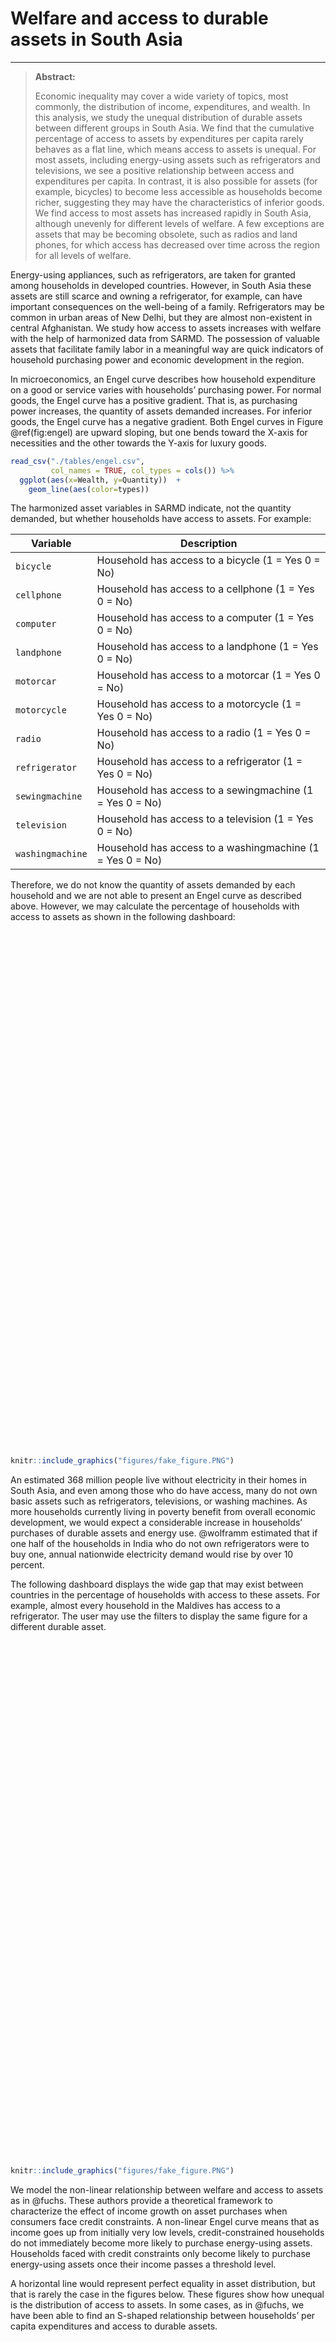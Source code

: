 # Welfare and access to durable assets in South Asia

***
> **Abstract:** 
>
> Economic inequality may cover a wide variety of topics, most commonly, the distribution of income, expenditures, and wealth. In this analysis, we study the unequal distribution of durable assets between different groups in South Asia. We find that the cumulative percentage of access to assets by expenditures per capita rarely behaves as a flat line, which means access to assets is unequal. For most assets, including energy-using assets such as refrigerators and televisions, we see a positive relationship between access and expenditures per capita. In contrast, it is also possible for assets (for example, bicycles) to become less accessible as households become richer, suggesting they may have the characteristics of inferior goods. We find access to most assets has increased rapidly in South Asia, although unevenly for different levels of welfare. A few exceptions are assets that may be becoming obsolete, such as radios and land phones, for which access has decreased over time across the region for all levels of welfare. 

Energy-using appliances, such as refrigerators, are taken for granted among households in developed countries. However, in South Asia these assets are still scarce and owning a refrigerator, for example, can have important consequences on the well-being of a family. Refrigerators may be common in urban areas of New Delhi, but they are almost non-existent in central Afghanistan. We study how access to assets increases with welfare with the help of harmonized data from SARMD. The possession of valuable assets that facilitate family labor in a meaningful way are quick indicators of household purchasing power and economic development in the region. 

In microeconomics, an Engel curve describes how household expenditure on a good or service varies with households' purchasing power. For normal goods, the Engel curve has a positive gradient. That is, as purchasing power increases, the quantity of assets demanded increases. For inferior goods, the Engel curve has a negative gradient. Both Engel curves in Figure \@ref(fig:engel) are upward sloping, but one bends toward the X-axis for necessities and the other towards the Y-axis for luxury goods.

```{r engel, echo=FALSE, warning=FALSE, eval=TRUE, error=FALSE, results='markup', tidy=TRUE, cache=FALSE,  fig.cap="Engel curves for normal goods"}

read_csv("./tables/engel.csv", 
         col_names = TRUE, col_types = cols()) %>% 
  ggplot(aes(x=Wealth, y=Quantity))  +   
    geom_line(aes(color=types))

```

The harmonized asset variables in SARMD indicate, not the quantity demanded, but whether households have access to assets. For example: 

| Variable	    | Description                     	                |
|-------------	|-------------------------------------------------	|
| `bicycle`     | Household has access to a bicycle  (1 = Yes 0 = No)   | 
| `cellphone`	  | Household has access to a cellphone  (1 = Yes 0 = No) |
| `computer`    | Household has access to a computer  (1 = Yes 0 = No) |
| `landphone`    | Household has access to a landphone  (1 = Yes 0 = No) |
| `motorcar`    | Household has access to a motorcar  (1 = Yes 0 = No) |
| `motorcycle`    | Household has access to a motorcycle  (1 = Yes 0 = No) |
| `radio`    | Household has access to a radio  (1 = Yes 0 = No) |
| `refrigerator`    | Household has access to a refrigerator  (1 = Yes 0 = No) |
| `sewingmachine`	  | Household has access to a sewingmachine  (1 = Yes 0 = No) |
| `television`    | Household has access to a television  (1 = Yes 0 = No) |
| `washingmachine`    | Household has access to a washingmachine  (1 = Yes 0 = No) |

Therefore, we do not know the quantity of assets demanded by each household and we are not able to present an Engel curve as described above. However, we may calculate the percentage of households with access to assets as shown in the following dashboard:

<script type='text/javascript' src='https://tab.worldbank.org/javascripts/api/viz_v1.js'></script><div class='tableauPlaceholder' style='width: 700px; height: 827px;'><object class='tableauViz' width='700' height='827' style='display:none;'><param name='host_url' value='https%3A%2F%2Ftab.worldbank.org%2F' /> <param name='embed_code_version' value='3' /> <param name='site_root' value='&#47;t&#47;WBG' /><param name='name' value='SAR_MNA_Summary&#47;Assets' /><param name='tabs' value='no' /><param name='toolbar' value='yes' /><param name='showAppBanner' value='false' /><param name='filter' value='iframeSizedToWindow=true' /></object></div>

```{r  note1_assets,  echo=FALSE, fig.cap = "Access to Assets", out.height='10%', fig.align = 'left'}
knitr::include_graphics("figures/fake_figure.PNG")
```

An estimated 368 million people live without electricity in their homes in South Asia, and even among those who do have access, many do not own basic assets such as refrigerators, televisions, or washing machines. As more households currently living in poverty benefit from overall economic development, we would expect a considerable increase in households’ purchases of durable assets and energy use. @wolframm estimated that if one half of the households in India who do not own refrigerators were to buy one, annual nationwide electricity demand would rise by over 10 percent. 

The following dashboard displays the wide gap that may exist between countries in the percentage of households with access to these assets. For example, almost every household in the Maldives has access to a refrigerator. The user may use the filters to display the same figure for a different durable asset. 

<script type='text/javascript' src='https://tab.worldbank.org/javascripts/api/viz_v1.js'></script><div class='tableauPlaceholder' style='width: 700px; height: 827px;'><object class='tableauViz' width='700' height='827' style='display:none;'><param name='host_url' value='https%3A%2F%2Ftab.worldbank.org%2F' /> <param name='embed_code_version' value='3' /> <param name='site_root' value='&#47;t&#47;WBG' /><param name='name' value='SAR_MNA_Summary&#47;LineChart' /><param name='tabs' value='no' /><param name='toolbar' value='yes' /><param name='showAppBanner' value='false' /><param name='filter' value='iframeSizedToWindow=true' /></object></div>

```{r  note1_lines,  echo=FALSE, fig.cap = "Assets over time", out.height='10%', fig.align = 'left'}
knitr::include_graphics("figures/fake_figure.PNG")
```

We model the non-linear relationship between welfare and access to assets as in @fuchs. These authors provide a theoretical framework to characterize the effect of income growth on asset purchases when consumers face credit constraints. A non-linear Engel curve means that as income goes up from initially very low levels, credit-constrained households do not immediately become more likely to purchase energy-using assets. Households faced with credit constraints only become likely to purchase energy-using assets once their income passes a threshold level. 

A horizontal line would represent perfect equality in asset distribution, but that is rarely the case in the figures below. These figures show how unequal is the distribution of access to assets. In some cases,  as in @fuchs, we have been able to find an S-shaped relationship between households' per capita expenditures and access to durable assets. 

<script type='text/javascript' src='https://tab.worldbank.org/javascripts/api/viz_v1.js'></script><div class='tableauPlaceholder' style='width: 700px; height: 850px;'><object class='tableauViz' width='700' height='850' style='display:none;'><param name='host_url' value='https%3A%2F%2Ftab.worldbank.org%2F' /> <param name='embed_code_version' value='3' /> <param name='site_root' value='&#47;t&#47;WBG' /><param name='name' value='SAR_MNA_access_to_assets&#47;AssetsandWelfare' /><param name='tabs' value='yes' /><param name='toolbar' value='yes' /><param name='showAppBanner' value='false' /><param name='filter' value='iframeSizedToWindow=true' /></object></div>

```{r  note1_dashboard,  echo=FALSE, fig.cap = "SARMD inventory", out.height='10%', fig.align = 'left'}
knitr::include_graphics("figures/fake_figure.PNG")
```

We provide some highlights from this analysis for each of the assets analyzed: 

```{r note1_conclusions, echo=FALSE, warning=FALSE, eval=TRUE, error=FALSE, results='markup', tidy=TRUE, cache=FALSE}
povcalnet <- read_csv("./tables/note1_conclusions.csv",col_names = TRUE, col_types = cols())
knitr::kable(povcalnet,booktabs=TRUE, caption = 'Access to assets and welfare')
```

```{r, eval=FALSE, echo=FALSE}
https://tab.worldbank.org/#/site/WBG/views/Note1/Dashboard1

  plots the share of households that own refrigerators, televisions, and washing machines in India (2011) against household expenditure. 

An estimated 368 million people live without electricity in their homes in South Asia, and even among those who have access, many do not own basic assets such as refrigerators, televisions, or washing machines. We study household decisions to acquire assets in the presence of rising incomes. Table ?? demonstrates the low penetration that these energy-consuming assets have in South Asia.  

demostrates how for a group of several assets, asset ownership is high in the Maldives and lower in the rest of South Asia. 

Filmer and Pritchett, 2001, argue that the first principal component of the household’s ownership of physical assets is highly correlated with household expenditure and can be used as a reasonable proxy. 

```
